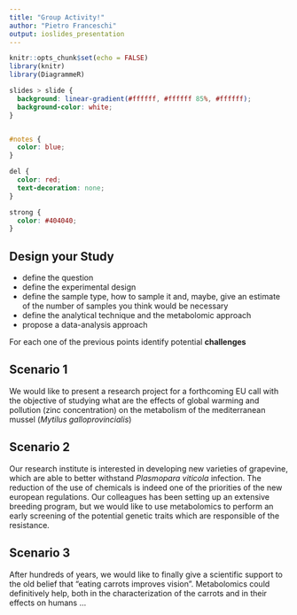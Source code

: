```yaml
---
title: "Group Activity!"
author: "Pietro Franceschi"
output: ioslides_presentation
---
```


```r
knitr::opts_chunk$set(echo = FALSE)
library(knitr)
library(DiagrammeR)
```


```css

slides > slide {
  background: linear-gradient(#ffffff, #ffffff 85%, #ffffff);
  background-color: white;
}


#notes {
  color: blue;
}

del {
  color: red;
  text-decoration: none;
}

strong {
  color: #404040;
}

```
## Design your Study

* define the question
* define the experimental design 
* define the sample type, how to sample it and, maybe, give an estimate of the number of samples you think would be necessary
* define the analytical technique and the metabolomic approach
* propose a data-analysis approach

For each one of the previous points identify potential **challenges**


## Scenario 1

We would like to present a research project for a forthcoming EU call with the objective of studying what are the effects of global warming and pollution (zinc concentration) on the metabolism of the mediterranean mussel (_Mytilus galloprovincialis_)

## Scenario 2

Our research institute is interested in developing new varieties of grapevine, which are able to better withstand _Plasmopara viticola_ infection. The reduction of the use of chemicals is indeed one of the priorities of the new european regulations. 
Our colleagues has been setting up an extensive breeding program, but we would like to use metabolomics to perform an early screening of the potential genetic traits which are responsible of the resistance.


## Scenario 3

After hundreds of years, we would like to finally give a scientific support to the old belief that "eating carrots improves vision". Metabolomics could definitively help, both in the characterization of the carrots and in their effects on humans ...



